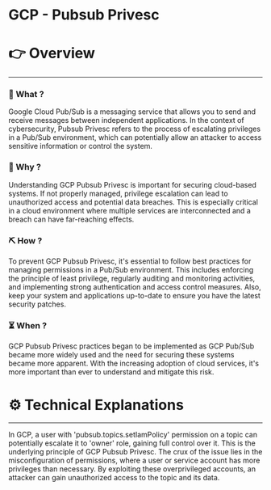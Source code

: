 # GCP - Pubsub Privesc


# 👉 Overview

---

### 👀 What ?

Google Cloud Pub/Sub is a messaging service that allows you to send and receive messages between independent applications. In the context of cybersecurity, Pubsub Privesc refers to the process of escalating privileges in a Pub/Sub environment, which can potentially allow an attacker to access sensitive information or control the system.


### 🧐 Why ?

Understanding GCP Pubsub Privesc is important for securing cloud-based systems. If not properly managed, privilege escalation can lead to unauthorized access and potential data breaches. This is especially critical in a cloud environment where multiple services are interconnected and a breach can have far-reaching effects.


### ⛏️ How ?

To prevent GCP Pubsub Privesc, it's essential to follow best practices for managing permissions in a Pub/Sub environment. This includes enforcing the principle of least privilege, regularly auditing and monitoring activities, and implementing strong authentication and access control measures. Also, keep your system and applications up-to-date to ensure you have the latest security patches.


### ⏳ When ?

GCP Pubsub Privesc practices began to be implemented as GCP Pub/Sub became more widely used and the need for securing these systems became more apparent. With the increasing adoption of cloud services, it's more important than ever to understand and mitigate this risk.


# ⚙️ Technical Explanations

---

In GCP, a user with 'pubsub.topics.setIamPolicy' permission on a topic can potentially escalate it to 'owner' role, gaining full control over it. This is the underlying principle of GCP Pubsub Privesc. The crux of the issue lies in the misconfiguration of permissions, where a user or service account has more privileges than necessary. By exploiting these overprivileged accounts, an attacker can gain unauthorized access to the topic and its data.
